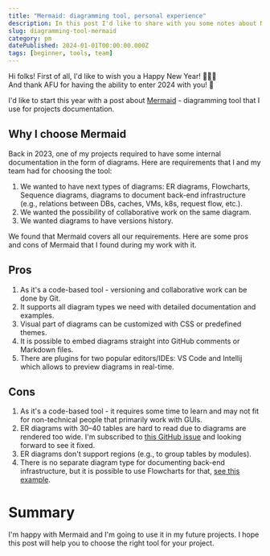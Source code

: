 ```yaml
---
title: "Mermaid: diagramming tool, personal experience"
description: In this post I'd like to share with you some notes about Mermaid - diagramming tool that I use for projects documentation.
slug: diagramming-tool-mermaid
category: pm
datePublished: 2024-01-01T00:00:00.000Z
tags: [beginner, tools, team]
---
```


Hi folks! First of all, I'd like to wish you a Happy New Year! 🎄🎉🎊 <br /> And thank AFU for having the ability to enter 2024 with you! 🙏

I'd like to start this year with a post about [Mermaid](https://mermaid.js.org/) - diagramming tool that I use for projects documentation.

## Why I choose Mermaid

Back in 2023, one of my projects required to have some internal documentation in the form of diagrams. Here are requirements that I and my team had for choosing the tool:

1. We wanted to have next types of diagrams: ER diagrams, Flowcharts, Sequence diagrams, diagrams to document back-end infrastructure (e.g., relations between DBs, caches, VMs, k8s, request flow, etc.).
2. We wanted the possibility of collaborative work on the same diagram.
3. We wanted diagrams to have versions history.

We found that Mermaid covers all our requirements. Here are some pros and cons of Mermaid that I found during my work with it.

## Pros

1. As it's a code-based tool - versioning and collaborative work can be done by Git.
1. It supports all diagram types we need with detailed documentation and examples.
1. Visual part of diagrams can be customized with CSS or predefined themes.
1. It is possible to embed diagrams straight into GitHub comments or Markdown files.
1. There are plugins for two popular editors/IDEs: VS Code and Intellij which allows to preview diagrams in real-time.

## Cons

1. As it's a code-based tool - it requires some time to learn and may not fit for non-technical people that primarily work with GUIs.
1. ER diagrams with 30–40 tables are hard to read due to diagrams are rendered too wide. I'm subscribed to [this GitHub issue](https://github.com/mermaid-js/mermaid/issues/2807) and looking forward to see it fixed.
1. ER diagrams don't support regions (e.g., to group tables by modules).
1. There is no separate diagram type for documenting back-end infrastructure, but it is possible to use Flowcharts for that, [see this example](https://github.com/mermaid-js/mermaid/issues/1227#issuecomment-1192060275).

# Summary

I'm happy with Mermaid and I'm going to use it in my future projects. I hope this post will help you to choose the right tool for your project.
